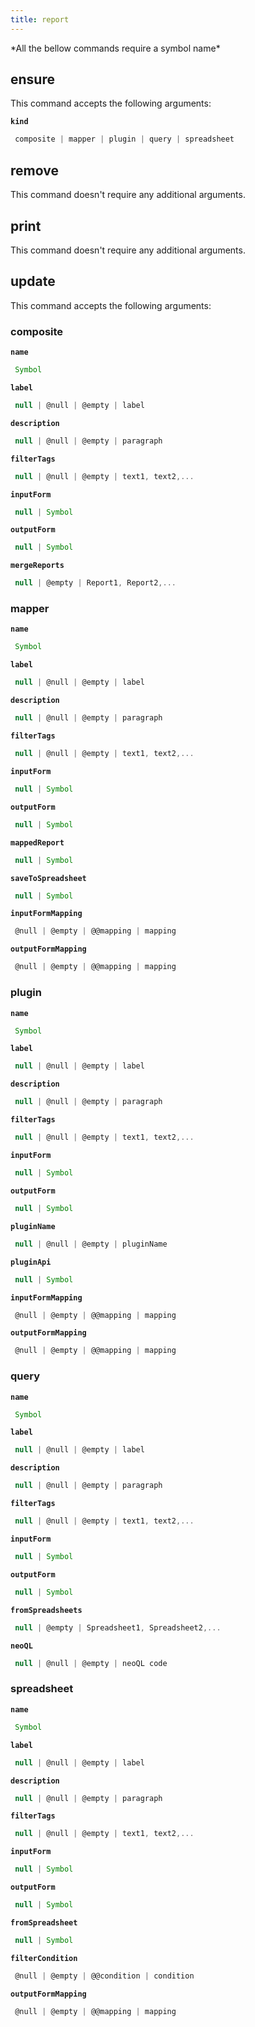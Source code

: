 ```yaml
---
title: report
---
```



  <Callout type="error" emoji="">
   *All the bellow commands require a symbol name*
  </Callout>

## ensure

This command accepts the following arguments:

**`kind`**
```js filename="type"
 composite | mapper | plugin | query | spreadsheet
```

## remove

This command doesn't require any additional arguments.


## print

This command doesn't require any additional arguments.


## update

This command accepts the following arguments:

### composite
**`name`**
```js filename="type"
 Symbol
```
**`label`**
```js filename="type"
 null | @null | @empty | label
```
**`description`**
```js filename="type"
 null | @null | @empty | paragraph
```
**`filterTags`**
```js filename="type"
 null | @null | @empty | text1, text2,...
```
**`inputForm`**
```js filename="type"
 null | Symbol
```
**`outputForm`**
```js filename="type"
 null | Symbol
```
**`mergeReports`**
```js filename="type"
 null | @empty | Report1, Report2,...
```
### mapper
**`name`**
```js filename="type"
 Symbol
```
**`label`**
```js filename="type"
 null | @null | @empty | label
```
**`description`**
```js filename="type"
 null | @null | @empty | paragraph
```
**`filterTags`**
```js filename="type"
 null | @null | @empty | text1, text2,...
```
**`inputForm`**
```js filename="type"
 null | Symbol
```
**`outputForm`**
```js filename="type"
 null | Symbol
```
**`mappedReport`**
```js filename="type"
 null | Symbol
```
**`saveToSpreadsheet`**
```js filename="type"
 null | Symbol
```
**`inputFormMapping`**
```js filename="type"
 @null | @empty | @@mapping | mapping
```
**`outputFormMapping`**
```js filename="type"
 @null | @empty | @@mapping | mapping
```
### plugin
**`name`**
```js filename="type"
 Symbol
```
**`label`**
```js filename="type"
 null | @null | @empty | label
```
**`description`**
```js filename="type"
 null | @null | @empty | paragraph
```
**`filterTags`**
```js filename="type"
 null | @null | @empty | text1, text2,...
```
**`inputForm`**
```js filename="type"
 null | Symbol
```
**`outputForm`**
```js filename="type"
 null | Symbol
```
**`pluginName`**
```js filename="type"
 null | @null | @empty | pluginName
```
**`pluginApi`**
```js filename="type"
 null | Symbol
```
**`inputFormMapping`**
```js filename="type"
 @null | @empty | @@mapping | mapping
```
**`outputFormMapping`**
```js filename="type"
 @null | @empty | @@mapping | mapping
```
### query
**`name`**
```js filename="type"
 Symbol
```
**`label`**
```js filename="type"
 null | @null | @empty | label
```
**`description`**
```js filename="type"
 null | @null | @empty | paragraph
```
**`filterTags`**
```js filename="type"
 null | @null | @empty | text1, text2,...
```
**`inputForm`**
```js filename="type"
 null | Symbol
```
**`outputForm`**
```js filename="type"
 null | Symbol
```
**`fromSpreadsheets`**
```js filename="type"
 null | @empty | Spreadsheet1, Spreadsheet2,...
```
**`neoQL`**
```js filename="type"
 null | @null | @empty | neoQL code
```
### spreadsheet
**`name`**
```js filename="type"
 Symbol
```
**`label`**
```js filename="type"
 null | @null | @empty | label
```
**`description`**
```js filename="type"
 null | @null | @empty | paragraph
```
**`filterTags`**
```js filename="type"
 null | @null | @empty | text1, text2,...
```
**`inputForm`**
```js filename="type"
 null | Symbol
```
**`outputForm`**
```js filename="type"
 null | Symbol
```
**`fromSpreadsheet`**
```js filename="type"
 null | Symbol
```
**`filterCondition`**
```js filename="type"
 @null | @empty | @@condition | condition
```
**`outputFormMapping`**
```js filename="type"
 @null | @empty | @@mapping | mapping
```

